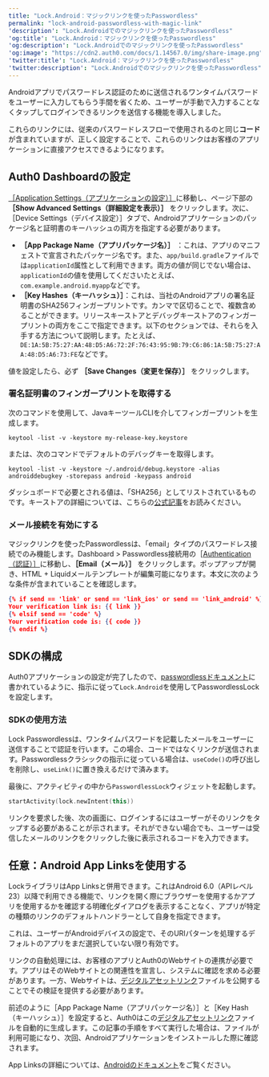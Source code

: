 ```yaml
---
title: "Lock.Android：マジックリンクを使ったPasswordless"
permalink: "lock-android-passwordless-with-magic-link"
'description': "Lock.Androidでのマジックリンクを使ったPasswordless"
'og:title': "Lock.Android：マジックリンクを使ったPasswordless"
'og:description': "Lock.Androidでのマジックリンクを使ったPasswordless"
'og:image': "https://cdn2.auth0.com/docs/1.14567.0/img/share-image.png"
'twitter:title': "Lock.Android：マジックリンクを使ったPasswordless"
'twitter:description': "Lock.Androidでのマジックリンクを使ったPasswordless"
---
```


Androidアプリでパスワードレス認証のために送信されるワンタイムパスワードをユーザーに入力してもらう手間を省くため、ユーザーが手動で入力することなくタップしてログインできるリンクを送信する機能を導入しました。

これらのリンクには、従来のパスワードレスフローで使用されるのと同じ**コード** が含まれていますが、正しく設定することで、これらのリンクはお客様のアプリケーションに直接アクセスできるようになります。

## Auth0 Dashboardの設定

[［Application Settings（アプリケーションの設定）］](https://manage.auth0.com/#/applications/{yourClientId}/settings)に移動し、ページ下部の **［Show Advanced Settings（詳細設定を表示）］** をクリックします。次に、［Device Settings（デバイス設定）］タブで、Androidアプリケーションのパッケージ名と証明書のキーハッシュの両方を指定する必要があります。

* **［App Package Name（アプリパッケージ名）］** ：これは、アプリのマニフェストで宣言されたパッケージ名です。また、`app/build.gradle`ファイルでは`applicationId`属性として利用できます。両方の値が同じでない場合は、`applicationId`の値を使用してくださいたとえば、`com.example.android.myapp`などです。
* **［Key Hashes（キーハッシュ）］**：これは、当社のAndroidアプリの署名証明書のSHA256フィンガープリントです。カンマで区切ることで、複数含めることができます。リリースキーストアとデバッグキーストアのフィンガープリントの両方をここで指定できます。以下のセクションでは、それらを入手する方法について説明します。たとえば、`DE:1A:5B:75:27:AA:48:D5:A6:72:2F:76:43:95:9B:79:C6:86:1A:5B:75:27:AA:48:D5:A6:73:FE`などです。

値を設定したら、必ず **［Save Changes（変更を保存）］** をクリックします。

### 署名証明書のフィンガープリントを取得する

次のコマンドを使用して、JavaキーツールCLIを介してフィンガープリントを生成します。

`keytool -list -v -keystore my-release-key.keystore`

または、次のコマンドでデフォルトのデバッグキーを取得します。

`keytool -list -v -keystore ~/.android/debug.keystore -alias androiddebugkey -storepass android -keypass android`

ダッシュボードで必要とされる値は、「SHA256」としてリストされているものです。キーストアの詳細については、こちらの[公式記事](https://developer.android.com/studio/publish/app-signing)をお読みください。

### メール接続を有効にする

マジックリンクを使った<Tooltip data-tooltip-id="react-containers-DefinitionTooltip-0" href="/docs/ja-jp/glossary?term=passwordless" tip="パスワードレス: 最初の要素としてパスワードに依存しない認証の形式。" cta="用語集の表示">Passwordless</Tooltip>は、「email」タイプのパスワードレス接続でのみ機能します。Dashboard > Passwordless接続用の［[Authentication（認証）］](https://manage.auth0.com/#/applications/authentication)に移動し、**［Email（メール）］** をクリックします。ポップアップが開き、HTML + Liquidメールテンプレートが編集可能になります。本文に次のような条件が含まれていることを確認します。

```json lines
{% if send == 'link' or send == 'link_ios' or send == 'link_android' %}
Your verification link is: {{ link }}
{% elsif send == 'code' %}
Your verification code is: {{ code }}
{% endif %}
```

## SDKの構成

Auth0アプリケーションの設定が完了したので、[passwordlessドキュメント](/docs/ja-jp/libraries/lock-android/v2/passwordless)に書かれているように、指示に従って`Lock.Android`を使用してPasswordlessLockを設定します。

### SDKの使用方法

Lock Passwordlessは、ワンタイムパスワードを記載したメールをユーザーに送信することで認証を行います。この場合、コードではなくリンクが送信されます。Passwordlessクラシックの指示に従っている場合は、`useCode()`の呼び出しを削除し、`useLink()`に置き換えるだけで済みます。

最後に、アクティビティの中から`PasswordlessLock`ウィジェットを起動します。

```kotlin lines
startActivity(lock.newIntent(this))
```

リンクを要求した後、次の画面に、ログインするにはユーザーがそのリンクをタップする必要があることが示されます。それができない場合でも、ユーザーは受信したメールのリンクをクリックした後に表示されるコードを入力できます。

## 任意：Android App Linksを使用する

LockライブラリはApp Linksと併用できます。これはAndroid 6.0（APIレベル23）以降で利用できる機能で、リンクを開く際にブラウザーを使用するかアプリを使用するかを確認する明確化ダイアログを表示することなく、アプリが特定の種類のリンクのデフォルトハンドラーとして自身を指定できます。

これは、ユーザーがAndroidデバイスの設定で、そのURIパターンを処理するデフォルトのアプリをまだ選択していない限り有効です。

リンクの自動処理には、お客様のアプリとAuth0のWebサイトの連携が必要です。アプリはそのWebサイトとの関連性を宣言し、システムに確認を求める必要があります。一方、Webサイトは、[デジタルアセットリンク](https://developers.google.com/digital-asset-links/)ファイルを公開することでその検証を提供する必要があります。

前述のように［App Package Name（アプリパッケージ名）］と［Key Hash（キーハッシュ）］を設定すると、Auth0はこの[デジタルアセットリンク](https://developers.google.com/digital-asset-links/)ファイルを自動的に生成します。この記事の手順をすべて実行した場合は、ファイルが利用可能になり、次回、Androidアプリケーションをインストールした際に確認されます。

App Linksの詳細については、[Androidのドキュメント](https://developer.android.com/training/app-links/index.html)をご覧ください。